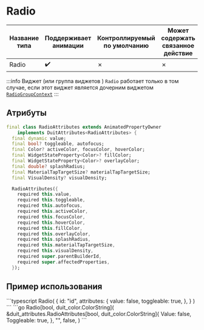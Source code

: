 
# Radio

| Название типа| Поддерживает анимации | Контроллируемый по умолчанию | Может содержать связанное действие | Ссылка |
| - | - | - | - | - |
| Radio | :heavy_check_mark: | &cross; | &cross; | [link](https://api.flutter.dev/flutter/material/Radio-class.html) |

:::info
Виджет (или группа виджетов ) `Radio` работает только в том случае, если этот виджет
является дочерним виджетом [`RadioGroupContext`](/docs/widgets/special/radio_group_context.mdx)
:::

## Атрибуты

```dart
final class RadioAttributes extends AnimatedPropertyOwner
    implements DuitAttributes<RadioAttributes> {
  final dynamic value;
  final bool? toggleable, autofocus;
  final Color? activeColor, focusColor, hoverColor;
  final WidgetStateProperty<Color>? fillColor;
  final WidgetStateProperty<Color>? overlayColor;
  final double? splashRadius;
  final MaterialTapTargetSize? materialTapTargetSize;
  final VisualDensity? visualDensity;

  RadioAttributes({
    required this.value,
    required this.toggleable,
    required this.autofocus,
    required this.activeColor,
    required this.focusColor,
    required this.hoverColor,
    required this.fillColor,
    required this.overlayColor,
    required this.splashRadius,
    required this.materialTapTargetSize,
    required this.visualDensity,
    required super.parentBuilderId,
    required super.affectedProperties,
  });
```

## Пример использования

<Tabs groupId="lang">
  <TabItem value="ts" label="TypeScript" default>
    ```typescript
    Radio(
        {
            id: "id",
            attributes: {
                value: false,
                toggleable: true,
            },
        }
    )
    ```
  </TabItem>
  <TabItem value="go" label="Go">
    ```go
	Radio[bool, duit_color.ColorString](
		&duit_attributes.RadioAttributes[bool, duit_color.ColorString]{
			Value: false,
			Toggleable: true,
		},
		"",
		false,
	)
    ```
  </TabItem>
</Tabs>

